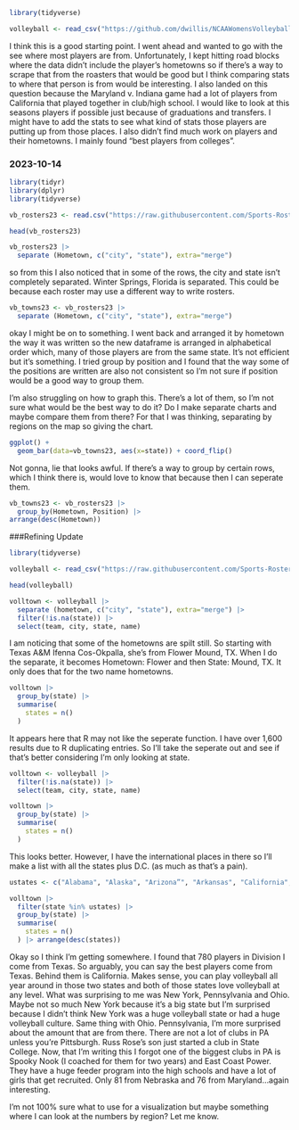 ```r
library(tidyverse)
```
```r
volleyball <- read_csv("https://github.com/dwillis/NCAAWomensVolleyballData/blob/main/data/ncaa_womens_volleyball_playerstats_2023.csv")
```
I think this is a good starting point. I went ahead and wanted to go with the see where most players are from. Unfortunately, I kept hitting road blocks where the data didn't include the player's hometowns so if there's a way to scrape that from the roasters that would be good but I think comparing stats to where that person is from would be interesting. I also landed on this question because the Maryland v. Indiana game had a lot of players from California that played together in club/high school. 
I would like to look at this seasons players if possible just because of graduations and transfers. I might have to add the stats to see what kind of stats those players are putting up from those places. I also didn't find much work on players and their hometowns. I mainly found "best players from colleges". 

### 2023-10-14

```r
library(tidyr)
library(dplyr)
library(tidyverse)
```

```r
vb_rosters23 <- read.csv("https://raw.githubusercontent.com/Sports-Roster-Data/womens-volleyball/main/vb_rosters_2023_24.csv")
```

```r
head(vb_rosters23)
```

```r
vb_rosters23 |>
  separate (Hometown, c("city", "state"), extra="merge")
```
so from this I also noticed that in some of the rows, the city and state isn't completely separated. Winter Springs, Florida is separated. This could be because each roster may use a different way to write rosters. 

```r
vb_towns23 <- vb_rosters23 |>
  separate (Hometown, c("city", "state"), extra="merge")
```
okay I might be on to something. I went back and arranged it by hometown the way it was written so the new dataframe is arranged in alphabetical order which, many of those players are from the same state. It's not efficient but it's something. I tried group by position and I found that the way some of the positions are written are also not consistent so I'm not sure if position would be a good way to group them. 

I'm also struggling on how to graph this. There's a lot of them, so I'm not sure what would be the best way to do it? Do I make separate charts and maybe compare them from there? For that I was thinking, separating by regions on the map so giving the chart.

```r
ggplot() + 
  geom_bar(data=vb_towns23, aes(x=state)) + coord_flip()
```
Not gonna, lie that looks awful. If there's a way to group by certain rows, which I think there is, would love to know that because then I can seperate them. 
```r
vb_towns23 <- vb_rosters23 |>
  group_by(Hometown, Position) |>
arrange(desc(Hometown))
```
 
###Refining Update 

```r
library(tidyverse)
```
```r
volleyball <- read_csv("https://raw.githubusercontent.com/Sports-Roster-Data/womens-volleyball/main/rosters_2023-24_standard.csv")
```
```r
head(volleyball)
```
```r
volltown <- volleyball |>
  separate (hometown, c("city", "state"), extra="merge") |>
  filter(!is.na(state)) |>
  select(team, city, state, name)
```
I am noticing that some of the hometowns are spilt still. So starting with Texas A&M Ifenna Cos-Okpalla, she's from Flower Mound, TX. When I do the separate, it becomes Hometown: Flower and then State: Mound, TX. It only does that for the two name hometowns.

```r
volltown |> 
  group_by(state) |>
  summarise(
    states = n()
  )
```
It appears here that R may not like the seperate function. I have over 1,600 results due to R duplicating entries. So I'll take the seperate out and see if that's better considering I'm only looking at state. 

```r
volltown <- volleyball |>
  filter(!is.na(state)) |>
  select(team, city, state, name)
```


```r
volltown |> 
  group_by(state) |>
  summarise(
    states = n()
  )
```
This looks better. However, I have the international places in there so I'll make a list with all the states plus D.C. (as much as that's a pain). 

```r
ustates <- c("Alabama", "Alaska", "Arizona”", "Arkansas", "California", "Colorado", "Connecticut", "Delaware", "District of Columbia", "Florida", "Georgia", "Hawaii", "Idaho", "Illinois", "Indiana", "Iowa", "Kansas", "Kentucky", "Louisiana", "Maine", "Maryland", "Massachusetts", "Michigan", "Minnesota", "Mississippi", "Missouri", "Montana", "Nebraska", "Nevada", "New Hampshire", "New Jersey", "New Mexico", "New York", "North Carolina", "North Dakota", "Ohio", "Oklahoma", "Oregon", "Pennsylvania", "Rhode Island", "South Carolina", "South Dakota", "Tennessee", "Texas", "Utah", "Vermont", "Virginia", "Washington", "West Virginia", "Wisconsin", "Wyoming")

volltown |> 
  filter(state %in% ustates) |>
  group_by(state) |>
  summarise(
    states = n()
  ) |> arrange(desc(states))
```
Okay so I think I'm getting somewhere. I found that 780 players in Division I come from Texas. So arguably, you can say the best players come from Texas. Behind them is California. Makes sense, you can play volleyball all year around in those two states and both of those states love volleyball at any level. What was surprising to me was New York, Pennsylvania and Ohio. Maybe not so much New York because it's a big state but I'm surprised because I didn't think New York was a huge volleyball state or had a huge volleyball culture. Same thing with Ohio. Pennsylvania, I'm more surprised about the amount that are from there. There are not a lot of clubs in PA unless you're Pittsburgh. Russ Rose's son just started a club in State College. Now, that I'm writing this I forgot one of the biggest clubs in PA is Spooky Nook (I coached for them for two years) and East Coast Power. They have a huge feeder program into the high schools and have a lot of girls that get recruited. Only 81 from Nebraska and 76 from Maryland...again interesting. 

I'm not 100% sure what to use for a visualization but maybe something where I can look at the numbers by region? Let me know. 
